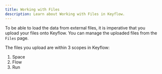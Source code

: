 ```yaml
---
title: Working with Files
description: Learn about Working with Files in Keyflow.
---
```


To be able to load the data from external files, it is imperative that you upload your files onto Keyflow. You can manage the uploaded files from the `Files` page.

The files you upload are within 3 scopes in Keyflow:

1. Space
2. Flow
3. Run
